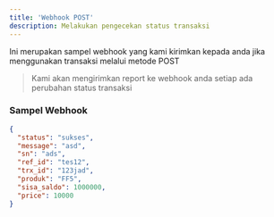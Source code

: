 ```yaml
---
title: 'Webhook POST'
description: Melakukan pengecekan status transaksi
---
```


Ini merupakan sampel webhook yang kami kirimkan kepada anda jika menggunakan transaksi melalui metode POST

> Kami akan mengirimkan report ke webhook anda setiap ada perubahan status transaksi

### Sampel Webhook

```json
{
  "status": "sukses",
  "message": "asd",
  "sn": "ads",
  "ref_id": "tes12",
  "trx_id": "123jad",
  "produk": "FF5",
  "sisa_saldo": 1000000,
  "price": 10000
}
```

